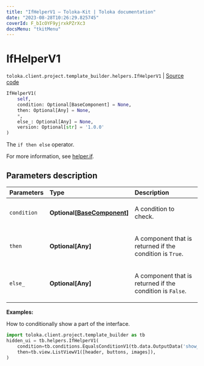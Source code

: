 ```yaml
---
title: "IfHelperV1 — Toloka-Kit | Toloka documentation"
date: "2023-08-28T10:26:29.825745"
coverId: F_bIcOYF9yjrxkPZrXc3
docsMenu: "tkitMenu"
---
```


# IfHelperV1

`toloka.client.project.template_builder.helpers.IfHelperV1` | [Source code](https://github.com/Toloka/toloka-kit/blob/v1.2.1/src/client/project/template_builder/helpers.py#L62)

```python
IfHelperV1(
    self,
    condition: Optional[BaseComponent] = None,
    then: Optional[Any] = None,
    *,
    else_: Optional[Any] = None,
    version: Optional[str] = '1.0.0'
)
```

The `if then else` operator.

For more information, see [helper.if](/docs/template-builder/reference/helper.if).

## Parameters description

| Parameters | Type | Description |
| :----------| :----| :-----------|
`condition`|**Optional\[[BaseComponent](/docs/toloka-kit/reference/toloka.client.project.template_builder.base.BaseComponent)\]**|<p>A condition to check.</p>
`then`|**Optional\[Any\]**|<p>A component that is returned if the condition is `True`.</p>
`else_`|**Optional\[Any\]**|<p>A component that is returned if the condition is `False`.</p>

**Examples:**

How to conditionally show a part of the interface.

```python
import toloka.client.project.template_builder as tb
hidden_ui = tb.helpers.IfHelperV1(
    condition=tb.conditions.EqualsConditionV1(tb.data.OutputData('show_me'), 'show'),
    then=tb.view.ListViewV1([header, buttons, images]),
)
```
